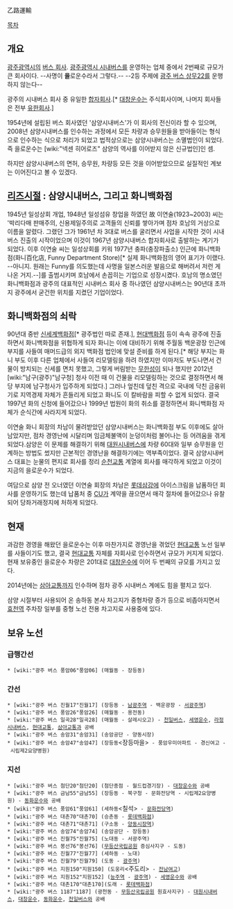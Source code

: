 乙路運輸

[[목차]]
== 개요 ==
[[광주광역시]]의 [[버스 회사]]. [[광주광역시 시내버스]]를 운영하는 업체 중에서 2번째로 규모가 큰 회사이다. --사명이 '''을'''로운수라서 그렇다.-- --2등 주제에 [[광주 버스 상무22]]를 운행하지 않는다--

광주의 시내버스 회사 중 유일한 [[합자회사]].[* [[대창운수]]는 주식회사이며, 나머지 회사들은 전부 [[유한회사]].]

1954년에 설립된 버스 회사였던 '삼양시내버스'가 이 회사의 전신이라 할 수 있으며, 2008년 삼양시내버스를 인수하는 과정에서 모든 차량과 승무원들을 받아들이는 형식으로 인수하는 식으로 처리가 되었고 법적상으로는 삼양시내버스는 소멸법인이 되었다. 즉 을로운수는 [wiki:"넥센 히어로즈" 삼양의 역사를 이어받지 않은 신규법인]인 셈.

하지만 삼양시내버스의 면허, 승무원, 차량등 모든 것을 이어받았으므로 실질적인 계보는 이어진다고 볼 수 있겠다.
== [[리즈시절]] : 삼양시내버스, 그리고 화니백화점 ==
1945년 일성상회 개업, 1948년 일성섬유 창업을 하였던 故 이연술(1923~2003) 씨는 '박리다매 판매주의, 신용제일주의로 고객들의 신뢰를 쌓아가며 점차 호남의 거상으로 이름을 알렸다. 그랬던 그가 1961년 차 3대로 버스를 굴리면서 사업을 시작한 것이 시내버스 진출의 시작이었으며 이것이 1967년 삼양시내버스 합자회사로 출발하는 계기가 되었다. 이후 이연술 씨는 일성상회를 키워 1977년 충파(충장파출소) 인근에 화니백화점(화니百化店, Funny Department Store)[* 실제 화니백화점의 영어 표기가 이랬다. --아니지. 원래는 Funny를 의도했는데 사명을 일본스러운 발음으로 해버려서 저런 게 나온 거지.--]를 출범시키며 호남에서 손꼽히는 기업으로 성장시켰다. 호남의 명소였던 화니백화점과 광주의 대표적인 시내버스 회사 중 하나였던 삼양시내버스는 90년대 초까지 광주에서 굳건한 위치를 지켰던 기업이었다.

== 화니백화점의 쇠락 ==
90년대 중반 [[신세계백화점]][* 광주법인 따로 존재.], [[현대백화점]] 등이 속속 광주에 진출하면서 화니백화점을 위협하게 되자 화니는 이에 대비하기 위해 주월동 백운광장 인근에 부지를 사들여 매머드급의 외지 백화점 법인에 맞설 준비를 하게 된다.[* 해당 부지는 화니 부도 이후 다른 업체에서 사들여 리모델링을 하려 하였지만 이마저도 부도나면서 건물이 방치되는 신세를 면치 못했고, 그렇게 버림받는 [[무한성]]이 되나 했지만 2012년 [wiki:"남구(광주)"남구청] 청사 이전 때 이 건물을 리모델링하는 것으로 결정하면서 해당 부지에 남구청사가 입주하게 되었다.] 그러나 엎친데 덮친 격으로 국내에 닥친 금융위기로 지역경제 자체가 흔들리게 되었고 화니도 이 칼바람을 피할 수 없게 되었다. 결국 1997년 화의 신청에 들어갔으나 1999년 법원이 화의 취소를 결정하면서 화니백화점 자체가 순식간에 사라지게 되었다.

이연술 화니 회장의 차남이 물려받았던 삼양시내버스는 화니백화점 부도 이후에도 살아남았지만, 점차 경영난에 시달리며 임금체불액이 눈덩이처럼 불어나는 등 어려움을 겪게 되었다.삼양은 이 문제를 해결하기 위해 [[대원시내버스]]에 차량 60대와 일부 승무원을 인계하는 방법도 썼지만 근본적인 경영난을 해결하기에는 역부족이었다. 결국 삼양시내버스 대표는 눈물의 편지로 회사를 정리 [[순천교통]] 계열에 회사를 매각하게 되었고 이것이 지금의 을로운수가 되었다.

여담으로 삼양 전 오너였던 이연술 회장의 차남은 [[롯데삼강]]에 아이스크림을 납품하던 회사를 운영하기도 했는데 납품처 중 [[CU]]가 계약을 끊으면서 매각 절차에 들어갔으나 유찰되어 당좌거래정지에 처하게 되었다.
== 현재 ==
과감한 경영을 해왔던 을로운수는 이후 마찬가지로 경영난을 겪었던 [[현대교통]] 노선 일부를 사들이기도 했고, 결국 [[현대교통]] 자체를 자회사로 인수하면서 규모가 커지게 되었다. 현재 보유중인 을로운수 차량은 201대로 [[대창운수]]에 이어 두 번째의 규모를 가지고 있다.

2014년에는 [[삼아교통]]까지 인수하며 점차 광주 시내버스 계에도 힘을 펼치고 있다.

삼양 시절부터 사용되어 온 송하동 본사 차고지가 중형차량 증가 등으로 비좁아지면서 [[효천역]] 주차장 일부를 중형 노선 전용 차고지로 사용중에 있다.
== 보유 노선 ==
=== 급행간선 ===
 * [wiki:"광주 버스 풍암06"풍암06] (매월동 - 장등동)

=== 간선 ===
 * [wiki:"광주 버스 진월17"진월17] (장등동 - [[남광주역]] - 백운광장 - [[서광주역]])
 * [wiki:"광주 버스 풍암26"풍암26] (매월동 - 용전동)
 * [wiki:"광주 버스 일곡28"일곡28] (매월동 - 살레시오고) - [[천일버스]], [[세영운수]], [[라정시내버스]], [[현대교통]], [[삼아교통]]과 공배
 * [wiki:"광주 버스 송암31"송암31] (송암공단 - 양동시장)
 * [wiki:"광주 버스 송암47"송암47] (장등동<장등마을> - 풍암우미아파트 - 경신여고 - 시립제2요양병원)

=== 지선 ===
 * [wiki:"광주 버스 첨단20"첨단20] (첨단종점 - 월드컵경기장) - [[대창운수]]와 공배
 * [wiki:"광주 버스 금남55"금남55] (장등동 - 북구청 - 문화전당역 - 시립제2요양병원) - [[동화운수]]와 공배
 * [wiki:"광주 버스 풍암61"풍암61] (세하동<칠석> - [[문화전당역]])
 * [wiki:"광주 버스 대촌70"대촌70] (승촌동 - [[롯데백화점]])
 * [wiki:"광주 버스 대촌71"대촌71] (구소동 - [[양동시장역]])
 * [wiki:"광주 버스 송암74"송암74] (송암공단 - 장등동)
 * [wiki:"광주 버스 진월75"진월75] (노대동 - 서광주역)
 * [wiki:"광주 버스 봉선76"봉선76] ([[무등산]][[국립공원]] 증심사지구 - 도동)
 * [wiki:"광주 버스 진월77"진월77] (세하동 - 노대)
 * [wiki:"광주 버스 진월79"진월79] (도동 - [[광주역]])
 * [wiki:"광주 버스 지원150"지원150] (도웅리<주도리> - [[전남여고]])
 * [wiki:"광주 버스 지원152"지원152] ([[능주역]] - [[광주역]]) - [[세영운수]]와 공배
 * [wiki:"광주 버스 대촌170"대촌170](도래 - [[롯데백화점]])
 * [wiki:"광주 버스 1187"1187] (광천동 - [[무등산]][[국립공원]] 원효사지구) - [[대원시내버스]], [[대창운수]], [[동화운수]], [[천일버스]]와 공배
